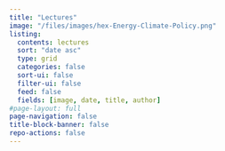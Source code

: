 ```yaml
---
title: "Lectures"
image: "/files/images/hex-Energy-Climate-Policy.png"
listing:
  contents: lectures
  sort: "date asc"
  type: grid
  categories: false
  sort-ui: false
  filter-ui: false
  feed: false
  fields: [image, date, title, author]
#page-layout: full
page-navigation: false
title-block-banner: false
repo-actions: false
---
```



